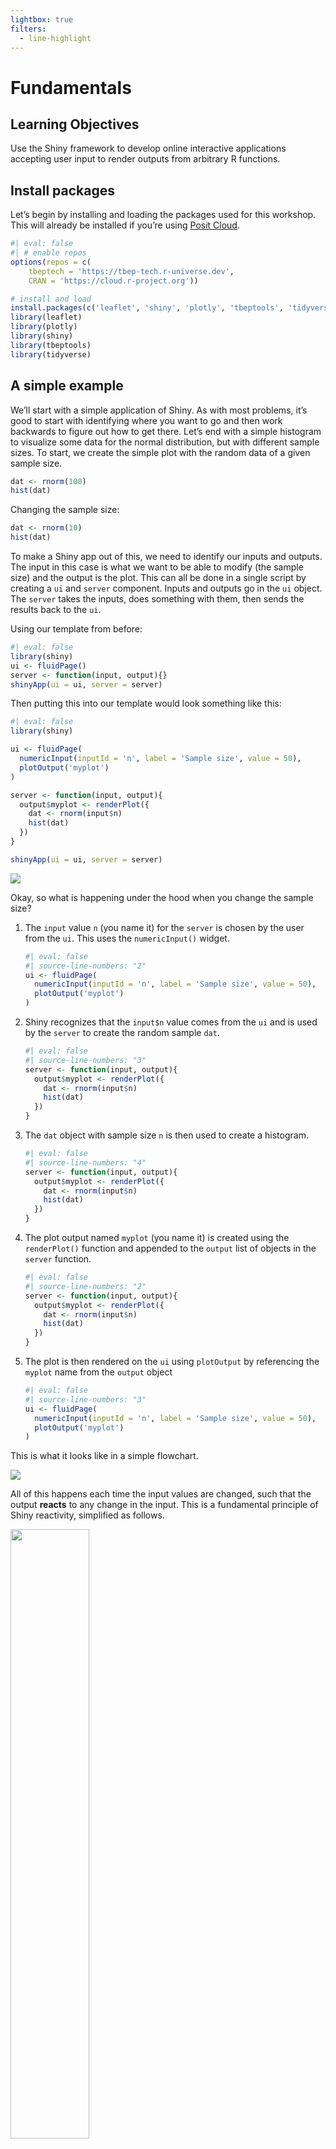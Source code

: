 ```yaml
---
lightbox: true
filters: 
  - line-highlight
---
```


# Fundamentals

## Learning Objectives {.unnumbered .objectives}

Use the Shiny framework to develop online interactive applications accepting user input to render outputs from arbitrary R functions.

## Install packages

Let's begin by installing and loading the packages used for this workshop. This will already be installed if you're using [Posit Cloud](#sec-cloud).

```r
#| eval: false
#| # enable repos
options(repos = c(
    tbeptech = 'https://tbep-tech.r-universe.dev',
    CRAN = 'https://cloud.r-project.org'))

# install and load
install.packages(c('leaflet', 'shiny', 'plotly', 'tbeptools', 'tidyverse'))
library(leaflet)
library(plotly)
library(shiny)
library(tbeptools)
library(tidyverse)
```

## A simple example

We'll start with a simple application of Shiny.  As with most problems, it's good to start with identifying where you want to go and then work backwards to figure out how to get there.  Let's end with a simple histogram to visualize some data for the normal distribution, but with different sample sizes.  To start, we create the simple plot with the random data of a given sample size. 

```r
dat <- rnorm(100)
hist(dat)
```

Changing the sample size:

```r
dat <- rnorm(10)
hist(dat)
```

To make a Shiny app out of this, we need to identify our inputs and outputs.  The input in this case is what we want to be able to modify (the sample size) and the output is the plot.  This can all be done in a single script by creating a `ui` and `server` component.  Inputs and outputs go in the `ui` object.  The `server` takes the inputs, does something with them, then sends the results back to the `ui`. 

Using our template from before: 

```r
#| eval: false
library(shiny)
ui <- fluidPage()
server <- function(input, output){}
shinyApp(ui = ui, server = server)
```

Then putting this into our template would look something like this: 

```r
#| eval: false
library(shiny)

ui <- fluidPage(
  numericInput(inputId = 'n', label = 'Sample size', value = 50),
  plotOutput('myplot')
)

server <- function(input, output){
  output$myplot <- renderPlot({
    dat <- rnorm(input$n)
    hist(dat)
  })
}

shinyApp(ui = ui, server = server)
```

![](figs/fundamentals/histshiny.png)

Okay, so what is happening under the hood when you change the sample size?  

1.  The `input` value `n` (you name it) for the `server` is chosen by the user from the `ui`.  This uses the `numericInput()` widget.

    ```r
    #| eval: false
    #| source-line-numbers: "2"
    ui <- fluidPage(
      numericInput(inputId = 'n', label = 'Sample size', value = 50),
      plotOutput('myplot')
    )
    ```
    
1.  Shiny recognizes that the `input$n` value comes from the `ui` and is used by the `server` to create the random sample `dat`.

    ```r
    #| eval: false
    #| source-line-numbers: "3"
    server <- function(input, output){
      output$myplot <- renderPlot({
        dat <- rnorm(input$n)
        hist(dat)
      })
    }
    ```

1.  The `dat` object with sample size `n` is then used to create a histogram.

    ```r
    #| eval: false
    #| source-line-numbers: "4"
    server <- function(input, output){
      output$myplot <- renderPlot({
        dat <- rnorm(input$n)
        hist(dat)
      })
    }
    ```
    
1.  The plot output named `myplot` (you name it) is created using the `renderPlot()` function and appended to the `output` list of objects in the `server` function.

    ```r
    #| eval: false
    #| source-line-numbers: "2"
    server <- function(input, output){
      output$myplot <- renderPlot({
        dat <- rnorm(input$n)
        hist(dat)
      })
    }
    ```

1.  The plot is then rendered on the `ui` using `plotOutput` by referencing the `myplot` name from the `output` object 

    ```r
    #| eval: false
    #| source-line-numbers: "3"
    ui <- fluidPage(
      numericInput(inputId = 'n', label = 'Sample size', value = 50),
      plotOutput('myplot')
    )
    ```

This is what it looks like in a simple flowchart.

![](figs/fundamentals/simpleappflo.png)

All of this happens each time the input values are changed, such that the output __reacts__ to any change in the input. This is a fundamental principle of Shiny reactivity, simplified as follows.

![](figs/fundamentals/flow.png){width=50% fig-align="center"}

## Using the RStudio template

Another useful way of learning the basics of the `ui` and `server` is to use the built-in Shiny template in RStudio. Under **File** -> **New File** -> **Shiny Web App...**, you can open a script that has a working Shiny app.  Tinkering with this file will teach you a lot about how Shiny works.    

For now, let's go with the single file option that puts the entire application in `app.R` rather than splitting it intwo (`ui.R`, `server.R`).

![](figs/fundamentals/new-shiny-app.png){width="400"}

Let's try it again from scratch, recreating our simple histogram example.  Here's what the template file looks like: 

```r
#| eval: false
#
# This is a Shiny web application. You can run the application by clicking
# the 'Run App' button above.
#
# Find out more about building applications with Shiny here:
#
#    https://shiny.posit.co/
#

library(shiny)

# Define UI for application that draws a histogram
ui <- fluidPage(

    # Application title
    titlePanel("Old Faithful Geyser Data"),

    # Sidebar with a slider input for number of bins 
    sidebarLayout(
        sidebarPanel(
            sliderInput("bins",
                        "Number of bins:",
                        min = 1,
                        max = 50,
                        value = 30)
        ),

        # Show a plot of the generated distribution
        mainPanel(
           plotOutput("distPlot")
        )
    )
)

# Define server logic required to draw a histogram
server <- function(input, output) {

    output$distPlot <- renderPlot({
        # generate bins based on input$bins from ui.R
        x    <- faithful[, 2]
        bins <- seq(min(x), max(x), length.out = input$bins + 1)

        # draw the histogram with the specified number of bins
        hist(x, breaks = bins, col = 'darkgray', border = 'white',
             xlab = 'Waiting time to next eruption (in mins)',
             main = 'Histogram of waiting times')
    })
}

# Run the application 
shinyApp(ui = ui, server = server)
```

![](figs/fundamentals/faithfulshiny.png)

We can replace the relevant pieces with those used in our initial histogram app. What does this app do differently from the original? 

Your final product should look like this: 

```r
#| eval: false
library(shiny)

# Define UI for application that draws a histogram
ui <- fluidPage(

    # Application title
    titlePanel("My awesome histogram app"),

    # Sidebar with a numeric input for sample size 
    sidebarLayout(
        sidebarPanel(
           numericInput(inputId = 'n', label = 'Sample size', value = 50)
        ),

        # Show a plot of the generated distribution
        mainPanel(
           plotOutput("distPlot")
        )
    )
)

# Define server logic required to draw a histogram
server <- function(input, output) {

    output$distPlot <- renderPlot({
        
      # generate random sample of size n
        x <- rnorm(input$n)

        # draw the histogram
        hist(x)
        
    })
}

# Run the application 
shinyApp(ui = ui, server = server)
```

![](figs/fundamentals/histshinytemplate.png)

This is the same app as before, but the layout is different and we've only replaced the relevant pieces, i.e., the title, the numeric input widget, and a simpler plot.  

Let's spice it up by adding a widget for changing the histogram color. There's a lot to say about "widgets" - Shiny has many you can choose from depending on the type of input you need.  [This page](https://shiny.posit.co/r/gallery/widgets/widget-gallery/){target="_blank"} provides an overview of available widgets.  We'll add the `selectInput()` widget in this example.

```r
#| eval: false
library(shiny)

# Define UI for application that draws a histogram
ui <- fluidPage(

    # Application title
    titlePanel("My awesome histogram app"),

    # Sidebar with a numeric input for sample size 
    sidebarLayout(
        sidebarPanel(
           numericInput(inputId = 'n', label = 'Sample size', value = 50), 
           selectInput(inputId = 'col', label = 'Choose color', choices = c('red', 'blue', 'green'))
        ),

        # Show a plot of the generated distribution
        mainPanel(
           plotOutput("distPlot")
        )
    )
)

# Define server logic required to draw a histogram
server <- function(input, output) {

    output$distPlot <- renderPlot({
        
      # generate random sample of size n
        x <- rnorm(input$n)

        # draw the histogram
        hist(x, col = input$col)
        
    })
}

# Run the application 
shinyApp(ui = ui, server = server)
```

![](figs/fundamentals/histshinytemplatecol.png)

Notice how the random sample changes when you update the color.  Why is that? How can we fix this? 

## Showcase mode

A useful tool provided by Shiny is running an application in showcase mode.  This is a literal demonstration of the workflow outlined above, but in realtime as you run the app.  To use showcase mode, you must first save your app as an R script in a folder of the same name (`app`). Use the function `shiny::runApp()` and add `display.mode = 'showcase'` in the call.

```r
#| eval: false
shiny::runApp('app', display.mode = 'showcase')
```

![](figs/fundamentals/showcase.png)

This is a simple example that isn't very informative, but it gives you a sense of how showcase made works.  It will be more useful with a more complex app. 

## Debugging a Shiny app

Figuring out why and where your code might break in an application is challenging because of the reactivity inherent in a Shiny app. You can't just run the app step by step as you would a normal R script. The `browser()` function can be used to "step inside" the R code of an app. The `browser()` function can work with any arbitrary R function that is part of your environment.  We'll first demonstrate how to use it with a simple function.

```r
my_func <- function(n){

  x <- rnorm(n)
  hist(x)
  
}
my_func(n = 100)
```

Let's save this code in a new R script, place the `browser()` function inside of `my_func()`, and run the code again.

```r
#| eval: false
my_func <- function(n){

  browser()
  x <- rnorm(n)
  hist(x)
  
}
my_func(n = 100)
```

Two things happen when the code is run: 

1.  The source code now highlights the `browser()` function with a green arrow.  This indicates your current location inside the browser.

    ![](figs/fundamentals/browsersource.png){width=50% fig-align="center"}

1.  The console will show that you're in the browser.

    ![](figs/fundamentals/browserconsole.png){width=50% fig-align="center"}
    
1.  Browser controls appear at the top of the console.

    ![](figs/fundamentals/browsercontrols.png){width=50% fig-align="center"}
    
You can now "step" through the function using these controls or by pressing "enter".  The code will run as intended if there are no errors.  You will exit the browser once the code execution is complete or if you hit the "Stop" button on the controls. Any objects created inside the function will be available for you to investigate if there are issues.

The `browser()` works the same with a Shiny app.  You'll use it within objects in the `server` component since these behave as functions. For example:

```r
#| eval: false
# Define server logic required to draw a histogram
server <- function(input, output) {
  
  output$distPlot <- renderPlot({
    browser()
    # generate random sample of size n
    x <- rnorm(input$n)
    
    # draw the histogram
    hist(x, col = input$col)
    
  })
}
```

The browser takes a bit of practice to get comfortable, but you'll quickly find it useful for debugging apps, particularly those that have multiple working parts. For more information on debugging, checkout the article [Debugging Shiny applications](https://shiny.posit.co/r/articles/improve/debugging/){target="_blank"}

## Create a complex Shiny app

Now that we know the basics of a Shiny app and how to debug, we'll create a more involved example similar to one you may encounter with water quality data.  For example, a common use of Shiny is to plot data where there are multiple options to choose the type of data you have, e.g., multiple sampling stations and multiple parameters.  These types of plots are often included as hundreds of pages in a report appendix and we can greatly simplify how the data are explored using Shiny.  In essence, Shiny can be used to easily subset parts of the data that are of interest rather than producing all possible combinations.

In this next more complicated app we’ll create an interactive time series plot and map. Users can select a station from a drop-down menu and see the time series for any of the available indicators from another drop-down selection. The map will show the location of the selected station. 

![Complex app to create using water quality data from Tampa Bay, FL.](figs/fundamentals/app-wq.png)

Here is the full set of expandable code for the app:

```r
#| code-fold: true
#| code-summary: "Show Code: `wq/app.R`"
#| eval: false
# Goal: Create an app to show a time series by station and indicator
#   includes map of selected station

# global.R ----

# * load libraries ----
library(tidyverse)
library(plotly)
library(leaflet)
library(tbeptools)

# * prep data ----
d <- epcdata |>
  select(
    station                 = epchc_station,
    SampleTime,
    lat                     = Latitude,
    lon                     = Longitude,
    `Total Nitrogen (mg/L)` = tn,
    `Chlorophyll-a (ug/L)`  = chla,
    `Secchi depth (m)`      = sd_m) |>
  pivot_longer(
    names_to  = "indicator",
    values_to = "value",
    `Total Nitrogen (mg/L)`:`Secchi depth (m)`)

# * data for select ----
stations   <- unique(d$station)
indicators <- unique(d$indicator)
locations  <- d |>
  select(station, lon, lat) |>
  unique()

#  ui.R ----
ui <- fluidPage(
  wellPanel(
    h2("Water Quality"),
    selectInput("sel_sta", "Station",   choices = stations),
    selectInput("sel_ind", "Indicator", choices = indicators),
    plotlyOutput("tsplot"),
    leafletOutput("map") )
)

#  server.R ----
server <- function(input, output, session) {
  
  # * get_data(): reactive to inputs ----
  get_data <- reactive({
    d |>
      filter(
        station   == input$sel_sta,
        indicator == input$sel_ind)
  })
  
  # * tsplot: time series plot ----
  output$tsplot <- renderPlotly({
    g <- ggplot(
      get_data(),
      aes(
        x = SampleTime,
        y = value) ) +
      geom_line() +
      labs(y = input$sel_ind)
    ggplotly(g)
  })
  
  # * map ----
  output$map <- renderLeaflet({
    
    # filter locations by station
    locs_sta <- locations |>
      filter(
        station == input$sel_sta)
    
    # create map
    leaflet(locations) |>
      addProviderTiles(providers$CartoDB.Positron) |>
      # add all stations
      addLabelOnlyMarkers(
        lat          = ~lat,
        lng          = ~lon,
        label        = ~as.character(station),
        labelOptions = labelOptions(
          noHide   = T,
          textOnly = T) ) |>
      # add selected station
      addCircles(
        data   = locs_sta,
        lng    = ~lon,
        lat    = ~lat,
        color  = "red",
        weight = 20)
  })
}

# run ----
shinyApp(ui, server)
```

You might notice the extra four dashes at the end of some of the comments in the code. Adding comments like these allows you to easily navigate to that section of code from the lower-left or Outline on the top-right of the Source pane in RStudio or using the Outline :

![When comments end with four or more dashes `----` in the code, RStudio includes it as a menu item in the lower left of the Source pane to quickly jump to that section in the code. In this case menus are used to indicate content in `app.R` that might otherwise be split into seperate files: `global.R`, `ui.R` and `server.R`. Then an asterisk prefix `*` is used to bullet key sections within.](./figs/fundamentals/app-wq_headers.png){width="201px"}

In this extended tutorial, we will explore more complex topics of reactivity, data wrangling with `dplyr`, and the advantages of using R libraries that wrap JavaScript functionality. We'll start from the default Shiny application using the Old Faithful Geyser data and transform it into a more complex application.

### Prepare data

First, let's prepare the water quality data for our app from the Tampa Bay Estuary Program R package [tbeptools](https://tbep-tech.github.io/tbeptools/index.html) that we'll install if it's not already installed on your computer.

```r
library(tbeptools)

epcdata
```

The `epcdata` (`?epcdata` for details) object is a long-term time series starting in the 1970s collected monthly at numerous stations in Tampa Bay by the Environmental Protection Commission (EPC) of Hillsborough County. There are also numerous parameters that are measured.

The dataset is "lazily loaded" as part of the `tbeptools` R package, available once the package is loaded with `library(tbeptools)`, similar to how `faithful` (`?faithful` for details) is automatically available from the base R package `datasets`.

How should we prepare `epcdata` for use with the dashboard?  Remember, our goals are to be able to create a time series and map for a selected station and parameter:  

1.  Let's assume we only want three indicators: Total Nitrogen (mg/L) (`tn`), Chlorophyll-a (ug/L) (`chla`), and Secchi depth (m) (`sd_m`). Based on [tidy principles](https://tidyr.tidyverse.org/){target="_blank"}, we want each row to capture a unique "observation" and any co-varying "variables" (such as location and time). 

1.  The `epcdata` is currently in *wide* format, with each variable as its own column. We want to pivot it to *long* format so that each row is an observation of a single indicator. 
The `dplyr` package is the 'swiss army knife' (or 'plyers') for data wrangling, along with its close cousin `tidyr`. Let's look at some basic operations: filtering, selecting, and pivoting. Be sure to reference [Posit Cheatsheets](https://posit.co/resources/cheatsheets/) like: [Data tidying with tidyr :: Cheatsheet](https://rstudio.github.io/cheatsheets/html/tidyr.html) and [Data transformation with dplyr :: Cheatsheet](https://rstudio.github.io/cheatsheets/html/data-transformation.html).

1.  **Filter**\
    ![](./figs/fundamentals/dplyr_filter.png){width="100"}\
    Reduce ***rows*** based on condition(s) that evaluate logically (i.e. True or False)

    ``` r
    d |> 
      dplyr::filter(station == 8)
    ```

2.  **Select**\
    ![](./figs/fundamentals/dplyr_select.png){width="100"}\
    Reduce ***columns*** to only those specified

    ``` r
    d |> 
      dplyr::select(
        station = epchc_station, 
        SampleTime,
        lon     = Longitude,
        lat     = Latitude)
    ```

3.  **Pivot**\
    ![](./figs/fundamentals/tidyr_pivot-longer.png){width="150"}\
    Transform the data from wide ***to long*** format

    ``` r
    d |> 
      tidyr::pivot_longer(
        names_to  = "var", 
        values_to = "val")
    ```

Applying the above concepts, create a new folder `app-wq` for the water quality app and create the R file `app-wq.R` inside the folder with the following contents:

```r
# * load libraries ----
library(leaflet)
library(tidyverse)
library(plotly)
library(leaflet)
library(tbeptools)

# * prep data ----
d <- epcdata |>
  select(
    station                 = epchc_station,
    SampleTime,
    lat                     = Latitude,
    lon                     = Longitude,
    `Total Nitrogen (mg/L)` = tn,
    `Chlorophyll-a (ug/L)`  = chla,
    `Secchi depth (m)`      = sd_m) |>
  pivot_longer(
    names_to  = "indicator",
    values_to = "value",
    `Total Nitrogen (mg/L)`:`Secchi depth (m)`)
d
```

We additionally need to prepare data for the following elements:

1.  **Stations**\
    List of unique station numbers for selecting from a drop-down menu.
1.  **Indicators**\
    List of unique indicators for selecting from a drop-down menu.
1.  **Locations**\
    List of unique station locations (i.e. stations with lat/lon coordinates) to display on the map.

```r
# * data for select ----
stations   <- unique(d$station)
indicators <- unique(d$indicator)
locations  <- d |>
  select(station, lon, lat) |>
  unique()

stations
indicators
locations
```

### Add User Interface

Let's add dropdown menus for station and indicator selection and placeholders for `plotly` and `leaflet` outputs. These outputs are [htmlwidgets](https://www.htmlwidgets.org/){target="_blank"} that allow additional interactivity.  They will also be update based on user input.

```r
#| eval: false
#  ui.R ----
ui <- fluidPage(

  # * layout ----
  wellPanel(
    h2("Water Quality"),
    
    # * input widgets ----
    selectInput("sel_sta", "Station",   choices = stations),
    selectInput("sel_ind", "Indicator", choices = indicators),
    
    # * output htmlwidgets ----
    plotlyOutput("tsplot"),
    leafletOutput("map") )
)
```

Notice that `shiny::fluidPage()` and `shiny::wellPanel()` are used to setup the layout of the app. For more details, check out [Shiny - Application layout guide](https://shiny.posit.co/r/articles/build/layout-guide/). And for even more advanced layout options, checkout [shinydashboard](https://rstudio.github.io/shinydashboard) and [bslib](https://rstudio.github.io/bslib/) R packages.

Notice that [`plotly::plotlyOutput()`]() and [`leaflet::leafletOutput()`]() are used to layout the htmlwidgets.  We need these components because we'll be updating them interactively based on user input with server-side functions.

### Add Server functions

The htmlwidget R packages made for Shiny generally have two functions: 1) an `*Output` to place in the `ui`; and 2) a `render*` function for the `server` based on user inputs:

-   general form: `render*` (server.R) -\> `*Output` (ui.R)
-   `plotly`: `renderPlotly()` -\> `plotlyOutput()`
-   `leaflet`: `leafletOutput()` -\> `renderLeaflet()`

#### Render time series plot

Let's add a `renderPlotly()` function to update the time series plot based on user inputs. The `renderPlotly()` function takes a [`plotly`](https://plotly.com/r/) interactive plot object. We can use the `plotly::ggplotly()` function to take a static `ggplot2` plot object and make it an interactive plotly object. Using [`ggplot2`](https://ggplot2.tidyverse.org/) allows us to take advantage of the Grammar of Graphics principles to render plots using a layered approach (see [cheatsheet](https://github.com/rstudio/cheatsheets/blob/master/data-visualization.pdf), [summary](https://towardsdatascience.com/a-comprehensive-guide-to-the-grammar-of-graphics-for-effective-visualization-of-multi-dimensional-1f92b4ed4149) or [book](https://www.amazon.com/Grammar-Graphics-Statistics-Computing/dp/0387245448/ref=as_li_ss_tl)).

The `get_data()` function allows us to generate a data frame reactive to user inputs and available for use across multiple server-side functions (although here we only use one). For more, see [Shiny - Use reactive expressions](https://shiny.posit.co/r/getstarted/shiny-basics/lesson6/).

```r
#| eval: false
#  server.R ----
server <- function(input, output, session) {

  # * get_data(): reactive to inputs ----
  get_data <- reactive({
    d |>
      filter(
        station   == input$sel_sta,
        indicator == input$sel_ind)
  })

  # * tsplot: time series plot ----
  output$tsplot <- renderPlotly({
    g <- ggplot(
      get_data(),
      aes(
        x = SampleTime,
        y = value) ) +
      geom_line() +
      labs(y = input$sel_ind)
    ggplotly(g)
  })
}
```

#### Render map

Let's add a `renderLeaflet()` function to update the map based on user inputs. The `renderLeaflet()` function takes a [`leaflet`](https://rstudio.github.io/leaflet/) interactive map object. We can use the `leaflet::addLabelOnlyMarkers` function to add station labels. And to highlight the selected station we can use `leaflet::addCircles()`.

```r
#| eval: false
  # * map ----
  output$map <- renderLeaflet({

    # filter locations by station
    locs_sta <- locations |>
      filter(
        station == input$sel_sta)

    # create map
    leaflet(locations) |>
      addProviderTiles(providers$CartoDB.Positron) |>
      # add all stations
      addLabelOnlyMarkers(
        lat          = ~lat,
        lng          = ~lon,
        label        = ~as.character(station),
        labelOptions = labelOptions(
          noHide   = T,
          textOnly = T) ) |>
      # add selected station
      addCircles(
        data   = locs_sta,
        lng    = ~lon,
        lat    = ~lat,
        color  = "red",
        weight = 20)
  })
```

Now with all the pieces, your app should work as intended. Try running it by placing `shinyApp(ui, server)` at the bottom of your file and sourcing the entire script.

## A dirty trick...

Much has changed in the programming world over the last few years.  As you might expect, there are generative AI tools to help build and develop Shiny apps.  